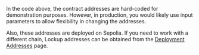 In the code above, the contract addresses are hard-coded for demonstration purposes. However, in production, you would
likely use input parameters to allow flexibility in changing the addresses.

Also, these addresses are deployed on Sepolia. If you need to work with a different chain, Lockup addresses can be
obtained from the [Deployment Addresses](/guides/lockup/deployments) page.
